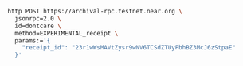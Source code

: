 ```bash
http POST https://archival-rpc.testnet.near.org \
  jsonrpc=2.0 \
  id=dontcare \
  method=EXPERIMENTAL_receipt \
  params:='{
    "receipt_id": "23r1wWsMAVtZysr9wNV6TCSdZTUyPbhBZ3McJ6zStpaE"
  }'
```
